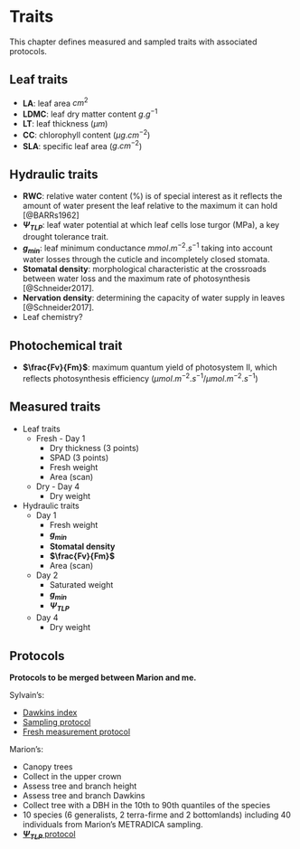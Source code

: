 # Traits

This chapter defines measured and sampled traits with associated protocols.

## Leaf traits

* **LA**: leaf area $cm^{2}$
* **LDMC**: leaf dry matter content $g.g^{-1}$
* **LT**: leaf thickness ($\mu m$)
* **CC**: chlorophyll content ($\mu g.cm^{-2}$)
* **SLA**: specific leaf area ($g.cm^{-2}$)

## Hydraulic traits

* **RWC**: relative water content (%) is of special interest as it reflects the amount of water present the leaf relative to the maximum it can hold [@BARRs1962]
* **$\Psi _{TLP}$**: leaf water potential at which leaf cells lose turgor (MPa), a key drought tolerance trait. 
* **$g_{min}$**: leaf minimum conductance $mmol.m^{-2}.s^{-1}$ taking into account water losses through the cuticle and incompletely closed stomata.
* **Stomatal density**: morphological characteristic at the crossroads between water loss and the maximum rate of photosynthesis [@Schneider2017].
* **Nervation density**: determining the capacity of water supply in leaves [@Schneider2017].
* Leaf chemistry? 

## Photochemical trait
 
* **$\frac{Fv}{Fm}$**: maximum quantum yield of photosystem II, which reflects photosynthesis efficiency ($\mu mol . m^{-2} . s^{-1}/ \mu mol . m^{-2} . s^{-1}$) 

## Measured traits

* Leaf traits
    * Fresh - Day 1
        * Dry thickness (3 points)
        * SPAD (3 points)
        * Fresh weight
        * Area (scan)
    * Dry - Day 4
        * Dry weight
* Hydraulic traits  
    * Day 1  
        * Fresh weight  
        * **$g_{min}$**  
        * **Stomatal density**
        * **$\frac{Fv}{Fm}$**
        * Area (scan)
    * Day 2
        * Saturated weight
        * **$g_{min}$**  
        * **$\Psi _{TLP}$**
    * Day 4 
        * Dry weight


## Protocols

**Protocols to be merged between Marion and me.**

Sylvain's:

* [Dawkins index](protocols/Dawkins.pdf)
* [Sampling protocol](protocols/Field.pdf)
* [ Fresh measurement protocol](protocols/Fresh.pdf)

Marion's:

* Canopy trees
* Collect in the upper crown
* Assess tree and branch height
* Assess tree and branch Dawkins
* Collect tree with a DBH in the 10th to 90th quantiles of the species
* 10 species (6 generalists, 2 terra-firme and 2 bottomlands) including 40 individuals from Marion's METRADICA sampling.
* [**$\Psi _{TLP}$** protocol](protocols/Protocole_Ptlp.pdf)

